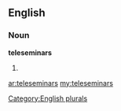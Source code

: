 ==English==

===Noun===
'''teleseminars'''

# {{plural of|[[teleseminar]]}}

[[Category:English plurals]]

[[ar:teleseminars]]
[[my:teleseminars]]